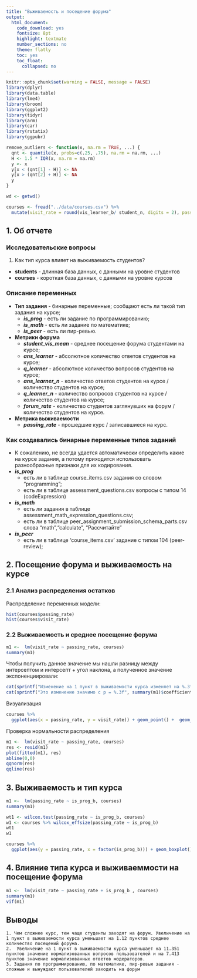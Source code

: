 ```yaml
---
title: "Выживаемость и посещение форума"
output:
  html_document:
    code_download: yes
    fontsize: 8pt
    highlight: textmate
    number_sections: no
    theme: flatly
    toc: yes
    toc_float:
      collapsed: no
---
```



```r
knitr::opts_chunk$set(warning = FALSE, message = FALSE)
library(dplyr)
library(data.table)
library(lme4)
library(broom)
library(ggplot2)
library(tidyr)
library(arm)
library(car)
library(rstatix)
library(ggpubr)

remove_outliers <- function(x, na.rm = TRUE, ...) {
  qnt <- quantile(x, probs=c(.25, .75), na.rm = na.rm, ...)
  H <- 1.5 * IQR(x, na.rm = na.rm)
  y <- x
  y[x < (qnt[1] - H)] <- NA
  y[x > (qnt[2] + H)] <- NA
  y
}

```

```r
wd <- getwd()

courses <- fread("../data/courses.csv") %>%
  mutate(visit_rate = round(vis_learner_b/ student_n, digits = 2), passing_rate = round(passing_rate, digits = 2))


```

## 1. Об отчете

### Исследовательские вопросы

  1. Как тип курса влияет на выживаемость студентов?


- **students** - длинная база данных, с данными на уровне студентов
- **courses** - короткая база данных, с данными на уровне курсов

### Описание переменных

- **Тип задания** - бинарные переменные; сообщают есть ли такой тип задания на курсе;
  - ***is_prog*** - есть ли задание по программированию;
  - ***is_math*** - есть ли задание по математике;
  - ***is_peer*** - есть ли пир-ревью.
 
 
- **Метрики форума**
  - ***student_vis_mean*** - среднее посещение форума студентами на курсе;
  - ***ans_learner*** - абсолютное количество ответов студентов на курсе;
  - ***q_learner*** - абсолютное количество вопросов студентов на курсе;
  - ***ans_learner_n*** - количество ответов студентов на курсе / количество студентов на курсе;
  - ***q_learner_n*** - количество вопросов студентов на курсе / количество студентов на курсе;
  - ***forum_rate*** - количество студентов заглянувших на форум / количество студентов на курсе.

- **Метрика выживаемости**
  - ***passing_rate*** - прошедшие курс / записавшиеся на курс.

### Как создавались бинарные переменные типов заданий
 - К сожалению, не всегда удается автоматически определить какие на курсе задания, а потому приходится использовать разнообразные признаки для их кодирования.
  - ***is_prog***
    - есть ли в таблице course_items.csv задания со словом "programming";
    - есть ли в таблице assessment_questions.csv вопросы с типом 14 (codeExpression)
  - ***is_math***
    - есть ли задания в таблице assessment_math_expression_questions.csv;
    - есть ли в таблице peer_assignment_submission_schema_parts.csv слова "math","calculate", "Рассчитайте"
  - ***is_peer***
    - есть ли в таблице 'course_items.csv' задание с типом 104 (peer-review);


## 2. Посещение форума и выживаемость на курсе

### 2.1 Анализ распределения остатков

Распределение переменных модели:

```r
hist(courses$passing_rate)
hist(courses$visit_rate)
```

### 2.2 Выживаемость и среднее посещение форума



```r
m1 <-  lm(visit_rate ~ passing_rate, courses)
summary(m1)
```
Чтобы получить данное значение мы нашли разницу между интерсептом и интерсепт + угол наклона, а полученное значение экспоненциировали:

```r

cat(sprintf("Изменение на 1 пункт в выживаемости курса изменяет на %.3f пунктов среднее количество посещений форума.\n", m1$coefficients[2]))
cat(sprintf("Это изменение значимо с p = %.3f", summary(m1)$coefficients[8]))
```
Визуализация 

```r
courses %>%
  ggplot(aes(x = passing_rate, y = visit_rate)) + geom_point() +  geom_smooth(method = "lm")
```

Проверка нормальности распределения 
```r
m1 <-  lm(visit_rate ~ passing_rate, courses)
res <- resid(m1)
plot(fitted(m1), res)
abline(0,0)
qqnorm(res)
qqline(res)
```

## 3. Выживаемость и тип курса

```r
m1 <-  lm(passing_rate ~ is_prog_b, courses)
summary(m1)
```

```r

wt1 <- wilcox.test(passing_rate ~ is_prog_b, courses)
w1 <- courses %>% wilcox_effsize(passing_rate ~ is_prog_b)
wt1
w1
```

```r
courses %>%
  ggplot(aes(y = passing_rate, x = factor(is_prog_b))) + geom_boxplot() 
```

## 4. Влияние типа курса и выживаеммости на посещение форума

```r
m1 <-  lm(visit_rate ~ passing_rate + is_prog_b , courses)
summary(m1)
vif(m1)
```

## Выводы

    1. Чем сложнее курс, тем чаще студенты заходят на форум. Увеличение на 1 пункт в выживаемости курса уменьшает на 1.12 пунктов среднее количество посещений форума.
    2.  Увеличение на 1 пункт в выживаемости курса уменьшает на 11.351 пунктов значение нормализованных вопросов пользователей и на 7.413 пунктов значение нормализованных ответов модераторов.
    3. Задания по программированию, по математике, пир-ревью задания - сложные и вынуждают пользователей заходить на форум
